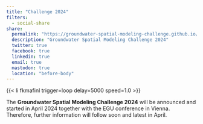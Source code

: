 ```yaml
---
title: "Challenge 2024"
filters:
  - social-share
share:
  permalink: "https://groundwater-spatial-modeling-challenge.github.io/challenge2024/"
  description: "Groundwater Spatial Modeling Challenge 2024"
  twitter: true
  facebook: true
  linkedin: true
  email: true
  mastodon: true
  location: "before-body"
---
```


{{< li fkmafinl trigger=loop delay=5000 speed=1.0 >}} 

The **Groundwater Spatial Modeling Challenge 2024** will be announced and started in April 2024 together with the EGU conference in Vienna. Therefore, further information will follow soon and latest in April.
